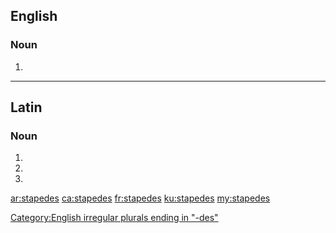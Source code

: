 ==English==

===Noun===
{{head|en|plural}}

# {{plural of|stapes|lang=en}}

[[Category:English irregular plurals ending in "-des"]]

----

==Latin==

===Noun===
{{la-noun-form|stapedēs}}

# {{inflection of|stapēs||nom|p|lang=la}}
# {{inflection of|stapēs||acc|p|lang=la}}
# {{inflection of|stapēs||voc|p|lang=la}}

[[ar:stapedes]]
[[ca:stapedes]]
[[fr:stapedes]]
[[ku:stapedes]]
[[my:stapedes]]